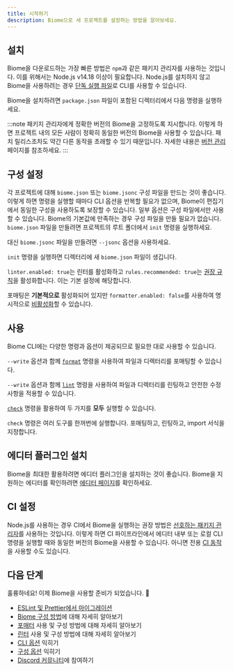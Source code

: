 ```yaml
---
title: 시작하기
description: Biome으로 새 프로젝트를 설정하는 방법을 알아보세요.
---
```



## 설치

Biome을 다운로드하는 가장 빠른 방법은 `npm`과 같은 패키지 관리자를 사용하는 것입니다.
이를 위해서는 Node.js v14.18 이상이 필요합니다.
Node.js를 설치하지 않고 Biome을 사용하려는 경우 [단독 실행 파일](/ko/guides/manual-installation)로 CLI를 사용할 수 있습니다.

Biome을 설치하려면 `package.json` 파일이 포함된 디렉터리에서 다음 명령을 실행하세요.

<PackageManagerCommand
  npm="install --save-dev --save-exact @biomejs/biome"
  pnpm="add --save-dev --save-exact @biomejs/biome"
  yarn="add --dev --exact @biomejs/biome"
  bun="add --dev --exact @biomejs/biome"
  deno="add --dev npm:@biomejs/biome"
/>

:::note
패키지 관리자에게 정확한 버전의 Biome을 고정하도록 지시합니다.
이렇게 하면 프로젝트 내의 모든 사람이 정확히 동일한 버전의 Biome을 사용할 수 있습니다.
패치 릴리스조차도 약간 다른 동작을 초래할 수 있기 때문입니다.
자세한 내용은 [버전 관리](/ko/internals/versioning/) 페이지를 참조하세요.
:::

## 구성 설정

각 프로젝트에 대해 `biome.json` 또는 `biome.jsonc` 구성 파일을 만드는 것이 좋습니다.
이렇게 하면 명령을 실행할 때마다 CLI 옵션을 반복할 필요가 없으며,
Biome이 편집기에서 동일한 구성을 사용하도록 보장할 수 있습니다.
일부 옵션은 구성 파일에서만 사용할 수 있습니다.
Biome의 기본값에 만족하는 경우 구성 파일을 만들 필요가 없습니다.
`biome.json` 파일을 만들려면 프로젝트의 루트 폴더에서 `init` 명령을 실행하세요.

<PackageManagerBiomeCommand command="init"/>

대신 `biome.jsonc` 파일을 만들려면 `--jsonc` 옵션을 사용하세요.

`init` 명령을 실행하면 디렉터리에 새 `biome.json` 파일이 생깁니다.

<DefaultConfiguration/>

`linter.enabled: true`는 린터를 활성화하고 `rules.recommended: true`는 [권장 규칙](/ko/linter/rules/)을 활성화합니다. 이는 기본 설정에 해당합니다.

포매팅은 **기본적으로** 활성화되어 있지만 `formatter.enabled: false`를 사용하여 명시적으로 [비활성화](/ko/reference/configuration/#formatterenabled)할 수 있습니다.

## 사용

Biome CLI에는 다양한 명령과 옵션이 제공되므로 필요한 대로 사용할 수 있습니다.

`--write` 옵션과 함께 [`format`](/ko/reference/cli#biome-format) 명령을 사용하여 파일과 디렉터리를 포매팅할 수 있습니다.

<PackageManagerBiomeCommand command="format --write <파일>"/>

`--write` 옵션과 함께 [`lint`](/ko/reference/cli#biome-lint) 명령을 사용하여 파일과 디렉터리를 린팅하고 안전한 수정 사항을 적용할 수 있습니다.

<PackageManagerBiomeCommand command="lint --write <파일>"/>

[`check`](/ko/reference/cli#biome-check) 명령을 활용하여 두 가지를 **모두** 실행할 수 있습니다.

<PackageManagerBiomeCommand command="check --write <파일>"/>

`check` 명령은 여러 도구를 한꺼번에 실행합니다.
포매팅하고, 린팅하고, import 서식을 지정합니다.

## 에디터 플러그인 설치

Biome을 최대한 활용하려면 에디터 플러그인을 설치하는 것이 좋습니다.
Biome을 지원하는 에디터를 확인하려면 [에디터 페이지](/ko/guides/integrate-in-editor)를 확인하세요.

## CI 설정

Node.js를 사용하는 경우 CI에서 Biome을 실행하는 권장 방법은 [선호하는 패키지 관리자](/ko/guides/getting-started#installation)를 사용하는 것입니다.
이렇게 하면 CI 파이프라인에서 에디터 내부 또는 로컬 CLI 명령을 실행할 때와 동일한 버전의 Biome을 사용할 수 있습니다.
아니면 전용 [CI 동작](/ko/recipes/continuous-integration)을 사용할 수도 있습니다.

## 다음 단계

훌륭하네요! 이제 Biome을 사용할 준비가 되었습니다. 🥳

- [ESLint 및 Prettier에서 마이그레이션](/ko/guides/migrate-eslint-prettier)
- [Biome 구성 방법](/ko/guides/configure-biome)에 대해 자세히 알아보기
- [포매터](/ko/formatter) 사용 및 구성 방법에 대해 자세히 알아보기
- [린터](/ko/linter) 사용 및 구성 방법에 대해 자세히 알아보기
- [CLI 옵션](/ko/reference/cli) 익히기
- [구성 옵션](/ko/reference/configuration) 익히기
- [Discord 커뮤니티](https://biomejs.dev/chat)에 참여하기
